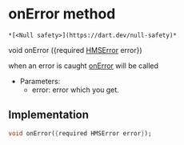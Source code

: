 # onError method

    *[<Null safety>](https://dart.dev/null-safety)*

void onError
({required [HMSError](../../hmssdk_flutter/HMSError-class) error})

<p>when an error is caught <a href="../../hmssdk_flutter/HMSPreviewListener/onError">onError</a> will be called</p>
<ul>
<li>Parameters:
<ul>
<li>error: error which you get.</li>
</ul>
</li>
</ul>

## Implementation

```dart
void onError({required HMSError error});
```
